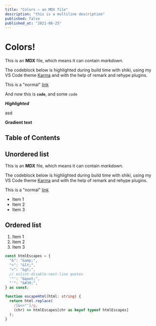 ```yaml
---
title: "Colors — an MDX file"
description: "this is a multiline description"
published: false
published_at: "2021-08-25"
---
```


# Colors!

This is an **MDX** file, which means it can contain _markdown_.

The codeblock below is highlighted during build time with shiki, using my VS Code theme [Karma](/karma) and with the help of remark and rehype plugins.

This is a "normal" [link](https://www.google.com)

And now this is **`code`**, and some `code`

**_Highlighted_**

asd

<Gradient>**Gradient text**</Gradient>

## Table of Contents

## Unordered list

This is an **MDX** file, which means it can contain _markdown_.

The codeblock below is highlighted during build time with shiki, using my VS Code theme [Karma](/karma) and with the help of remark and rehype plugins.

This is a "normal" [link](https://www.google.com)

- Item 1
- Item 2
- Item 3

## Ordered list

1. Item 1
2. Item 2
3. Item 3

```ts highlight="1,3-4"
const htmlEscapes = {
  "&": "&amp;",
  "<": "&lt;",
  ">": "&gt;",
  // eslint-disable-next-line quotes
  '"': "&quot;",
  "'": "&#39;",
} as const;

function escapeHtml(html: string) {
  return html.replace(
    /[&<>"']/g,
    (chr) => htmlEscapes[chr as keyof typeof htmlEscapes]
  );
}
```
